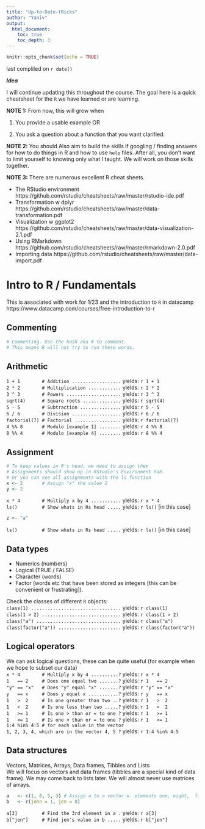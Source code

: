 ```yaml
---
title: "Up-to-Date-tRicks"
author: "Yaniv"
output: 
  html_document:
    toc: true
    toc_depth: 3
---
```


```r
knitr::opts_chunk$set(echo = TRUE)
```

last compliled on `r date()`

***Idea***

I will continue updating this throughout the course. The goal here is a quick cheatsheet for the `R` we have learned or are learning. 

**NOTE 1:** From now, this will grow when 

1.   You provide a usable example OR   
 
2.   You ask a question about a function that you want clarified.   

**NOTE 2:** You should  Also aim to build the skills if googling / finding answers for how to do things in R and how to use `help` files. After all, you don't want to limit yourself to knowing only what I taught.  We will work on those skills together. 

**NOTE 3:** There are numerous excellent R cheat sheets.   

- The RStudio environment https://github.com/rstudio/cheatsheets/raw/master/rstudio-ide.pdf 
- Transformation w dplyr https://github.com/rstudio/cheatsheets/raw/master/data-transformation.pdf 
- Visualization w ggplot2 https://github.com/rstudio/cheatsheets/raw/master/data-visualization-2.1.pdf 
- Using RMarkdown https://github.com/rstudio/cheatsheets/raw/master/rmarkdown-2.0.pdf 
- Importing data https://github.com/rstudio/cheatsheets/raw/master/data-import.pdf 


# Intro to R / Fundamentals 

This is associated with work for 1/23 and the introduction to `R` in datacamp  https://www.datacamp.com/courses/free-introduction-to-r  


## Commenting

```r
# Commenting. Use the hash aka # to comment. 
# This means R will not try to run these words. 
```

## Arithmetic 

`1 + 1        # Addition ..................` yields: `r 1 + 1`  
`2 * 2        # Multiplication ............` yields: `r 2 * 2`  
`3 ^ 3        # Powers ....................` yields: `r 3 ^ 3`  
`sqrt(4)      # Square roots ..............` yields: `r sqrt(4)`  
`5 - 5        # Subtraction ...............` yields: `r 5 - 5`  
`6 / 6        # Division ..................` yields: `r 6 / 6`  
`factorial(7) # Factorial .................` yields: `r factorial(7)`  
`4 %% 8       # Modulo [example 1] ........` yields: `r 4 %% 8`  
`8 %% 4       # Modulo [example 4] ........` yields: `r 8 %% 4`  



## Assignment 

```r
# To keep values in R's head, we need to assign them
# Assignments should show up in RStudio's Environment tab.
# Or you can see all assignments with the ls function
x <- 2       # Assign "x" the value 2
y <- 2
```

`x * 4        # Multiply x by 4 ...........` yields: `r x * 4`  
`ls()         # Show whats in Rs head .....` yields: `r ls()`  [in this case]

```r
z <- "a"
```

`ls()         # Show whats in Rs head .....` yields: `r ls()`  [in this case]


## Data types 

- Numerics (numbers)
- Logical (TRUE / FALSE)
- Character (words)   
- Factor (words etc that have been stored as integers [this can be convenient or frustrating]). 

Check the classes of different `R` objects:   
`class(1) .................................` yields: `r class(1)`  
`class(1 > 2) .............................` yields: `r class(1 > 2)`  
`class("a") ...............................` yields: `r class("a")`  
`class(factor("a")) .......................` yields: `r class(factor("a"))`  


## Logical operators

We can ask logical questions, these can be quite useful (for example when we hope to subset our data)  
`x * 4        # Multiply x by 4 ..........?` yields: `r x * 4`  
`1   == 2     # Does one equal two .......?` yields: `r 1   == 2`  
`"y" == "x"   # Does "y" equal "x" .......?` yields: `r "y" == "x"`  
`y   == x     # Does y equal x ...........?` yields: `r y   == x`  
`1   >  2     # Is one greater than two ..?` yields: `r 1   >  2 `  
`1   <  2     # Is one less than two .....?` yields: `r 1   <  2`  
`1   >= 1     # Is one > than or = to one ?` yields: `r 1   >= 1`  
`1   <= 1     # Is one < than or = to one ?` yields: `r 1   <= 1`  
`1:4 %in% 4:5 # for each value in the vector`  
`1, 2, 3, 4, which are in the vector 4, 5 ?` yields: `r 1:4 %in% 4:5`



## Data structures   

Vectors, Matrices, Arrays, Data frames, Tibbles and Lists    
We will focus on vectors and data frames (tibbles are a special kind of data frame). We may come back to lists later. We will almost never use matrices of arrays. 

```r
a   <- c(1, 8, 5, 3) # Assign a to a vector w. elements one, eight,  five, and three
b   <- c(john = 1, jen = 8)  
```

`a[3]         # Find the 3rd element in a .` yields: `r a[3]`  
`b["jen"]     # Find jen's value in b .....` yields: `r b["jen"]`  

